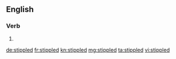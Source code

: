 ==English==

===Verb===
{{head|en}}

# {{en-past of|stipple}}

[[de:stippled]]
[[fr:stippled]]
[[kn:stippled]]
[[mg:stippled]]
[[ta:stippled]]
[[vi:stippled]]